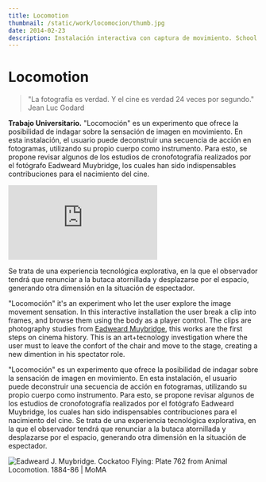 ```yaml
---
title: Locomotion
thumbnail: /static/work/locomocion/thumb.jpg
date: 2014-02-23
description: Instalación interactiva con captura de movimiento. School project. 'Locomotion' it's an experiment who let the user explore the image movement sensation. In this interactive installation the user break a clip into frames, and browse them using the body as a player control. The clips are photography studies from [Eadweard Muybridge](https://www.eadweardmuybridge.co.uk/), those images are the first steps on cinema history.
---
```


# Locomotion

> "La fotografía es verdad. Y el cine es verdad 24 veces por segundo." <br />
> Jean Luc Godard

**Trabajo Universitario.** "Locomoción" es un experimento que ofrece la posibilidad de indagar sobre la sensación de imagen en movimiento. En esta instalación, el usuario puede deconstruir una secuencia de acción en fotogramas, utilizando su propio cuerpo como instrumento. Para esto, se propone revisar algunos de los estudios de cronofotografía realizados por el fotógrafo Eadweard Muybridge, los cuales han sido indispensables contribuciones para el nacimiento del cine.

<iframe
  src="https://player.vimeo.com/video/107092350?h=8ca1f023ae&title=0&byline=0&portrait=0"
  className="w-full aspect-video"
  frameborder="0"
  allow="autoplay; fullscreen; picture-in-picture"
  allowfullscreen
></iframe>
<script src="https://player.vimeo.com/api/player.js"></script>

Se trata de una experiencia tecnológica explorativa, en la que el observador tendrá que renunciar a la butaca atornillada y desplazarse por el espacio, generando otra dimensión en la situación de espectador.

"Locomoción" it's an experiment who let the user explore the image movement sensation. In this interactive installation the user break a clip into frames, and browse them using the body as a player control. The clips are photography studies from [Eadweard Muybridge](https://www.eadweardmuybridge.co.uk/), this works are the first steps on cinema history.
This is an art+tecnology investigation where the user must to leave the confort of the chair and move to the stage, creating a new dimention in his spectator role.

"Locomoción" es un experimento que ofrece la posibilidad de indagar sobre la sensación de imagen en movimiento. En esta instalación, el usuario puede deconstruir una secuencia de acción en fotogramas, utilizando su propio cuerpo como instrumento. Para esto, se propone revisar algunos de los estudios de cronofotografía realizados por el fotógrafo Eadweard Muybridge, los cuales han sido indispensables contribuciones para el nacimiento del cine.
Se trata de una experiencia tecnológica explorativa, en la que el observador tendrá que renunciar a la butaca atornillada y desplazarse por el espacio, generando otra dimensión en la situación de espectador.

![Eadweard J. Muybridge. Cockatoo Flying: Plate 762 from Animal Locomotion. 1884-86 | MoMA](/static/work/locomocion/muybridge.jpg)
